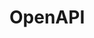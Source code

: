 # OpenAPI

<LargeLink
  href="/configurator-openapi.html"
  title="Jitsu Configurator API described in openapi specification"
/>